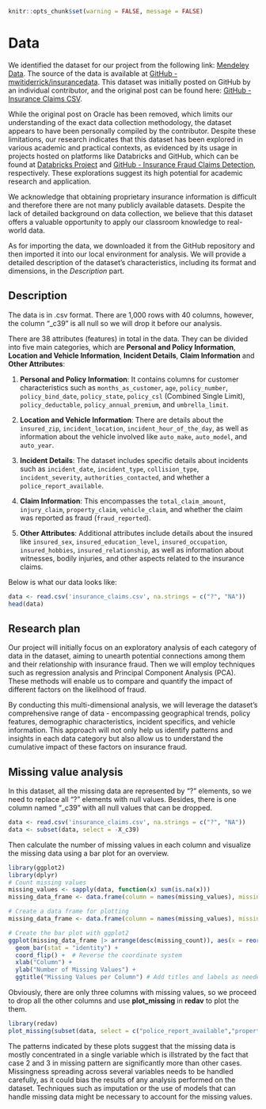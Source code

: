 ```r
knitr::opts_chunk$set(warning = FALSE, message = FALSE) 
```

# Data

We identified the dataset for our project from the following link: [Mendeley Data](https://data.mendeley.com/datasets/992mh7dk9y/2). The source of the data is available at [GitHub - mwitiderrick/insurancedata](https://github.com/mwitiderrick/insurancedata/tree/master). This dataset was initially posted on GitHub by an individual contributor, and the original post can be found here: [GitHub - Insurance Claims CSV](https://github.com/mwitiderrick/insurancedata/blob/master/insurance_claims.csv).

While the original post on Oracle has been removed, which limits our understanding of the exact data collection methodology, the dataset appears to have been personally compiled by the contributor. Despite these limitations, our research indicates that this dataset has been explored in various academic and practical contexts, as evidenced by its usage in projects hosted on platforms like Databricks and GitHub, which can be found at [Databricks Project](https://databricks-prod-cloudfront.cloud.databricks.com/public/4027ec902e239c93eaaa8714f173bcfc/4954928053318020/1058911316420443/167703932442645/latest.html) and [GitHub - Insurance Fraud Claims Detection](https://github.com/Jai-Ds/Insurance-Fraud-Claims-Detection/blob/master/README.md), respectively. These explorations suggest its high potential for academic research and application.

We acknowledge that obtaining proprietary insurance information is difficult and therefore there are not many publicly available datasets. Despite the lack of detailed background on data collection, we believe that this dataset offers a valuable opportunity to apply our classroom knowledge to real-world data.

As for importing the data, we downloaded it from the GitHub repository and then imported it into our local environment for analysis. We will provide a detailed description of the dataset's characteristics, including its format and dimensions, in the *Description* part.


## Description
The data is in .csv format. There are 1,000 rows with 40 columns, however, the column "_c39" is all null so we will drop it before our analysis.

There are 38 attributes (features) in total in the data. They can be divided into five main categories, which are **Personal and Policy Information**, **Location and Vehicle Information**, **Incident Details**, **Claim Information** and **Other Attributes**:

1. **Personal and Policy Information**: It contains columns for customer characteristics such as `months_as_customer`, `age`, `policy_number`, `policy_bind_date`, `policy_state`, `policy_csl` (Combined Single Limit), `policy_deductable`, `policy_annual_premium`, and `umbrella_limit`.

2. **Location and Vehicle Information**: There are details about the `insured_zip`, `incident_location`, `incident_hour_of_the_day`, as well as information about the vehicle involved like `auto_make`, `auto_model`, and `auto_year`.

3. **Incident Details**: The dataset includes specific details about incidents such as `incident_date`, `incident_type`, `collision_type`, `incident_severity`, `authorities_contacted`, and whether a `police_report_available`.

4. **Claim Information**: This encompasses the `total_claim_amount`, `injury_claim`, `property_claim`, `vehicle_claim`, and whether the claim was reported as fraud (`fraud_reported`).

5. **Other Attributes**: Additional attributes include details about the insured like `insured_sex`, `insured_education_level`, `insured_occupation`, `insured_hobbies`, `insured_relationship`, as well as information about witnesses, bodily injuries, and other aspects related to the insurance claims.

Below is what our data looks like:
```r
data <- read.csv('insurance_claims.csv', na.strings = c("?", "NA"))
head(data)
```



## Research plan

Our project will initially focus on an exploratory analysis of each category of data in the dataset, aiming to unearth potential connections among them and their relationship with insurance fraud. Then we will employ techniques such as regression analysis and Principal Component Analysis (PCA). These methods will enable us to compare and quantify the impact of different factors on the likelihood of fraud.

By conducting this multi-dimensional analysis, we will leverage the dataset's comprehensive range of data - encompassing geographical trends, policy features, demographic characteristics, incident specifics, and vehicle information. This approach will not only help us identify patterns and insights in each data category but also allow us to understand the cumulative impact of these factors on insurance fraud.


## Missing value analysis
In this dataset, all the missing data are represented by "?" elements, so we need to replace all "?" elements with null values. Besides, there is one column named "_c39" with all null values that can be dropped.

```r
data <- read.csv('insurance_claims.csv', na.strings = c("?", "NA"))
data <- subset(data, select = -X_c39)
```
Then calculate the number of missing values in each column and visualize the missing data using a bar plot for an overview.

```r
library(ggplot2)
library(dplyr)
# Count missing values
missing_values <- sapply(data, function(x) sum(is.na(x)))
missing_data_frame <- data.frame(column = names(missing_values), missing_count = missing_values)

# Create a data frame for plotting
missing_data_frame <- data.frame(column = names(missing_values), missing_count = missing_values)

# Create the bar plot with ggplot2
ggplot(missing_data_frame |> arrange(desc(missing_count)), aes(x = reorder(column, missing_count), y = missing_count)) +
  geom_bar(stat = "identity") +
  coord_flip() +  # Reverse the coordinate system
  xlab("Column") +
  ylab("Number of Missing Values") +
  ggtitle("Missing Values per Column") # Add titles and labels as needed
```
Obviously, there are only three columns with missing values, so we proceed to drop all the other columns and use **plot_missing** in **redav** to plot the them.

```r
library(redav)
plot_missing(subset(data, select = c("police_report_available","property_damage","collision_type")), percent = FALSE)
```
The patterns indicated by these plots suggest that the missing data is mostly concentrated in a single variable which is illstrated by the fact that case 2 and 3 in missing pattern are significantly more than other cases.
Missingness spreading across several variables needs to be handled carefully, as it could bias the results of any analysis performed on the dataset. Techniques such as imputation or the use of models that can handle missing data might be necessary to account for the missing values.

